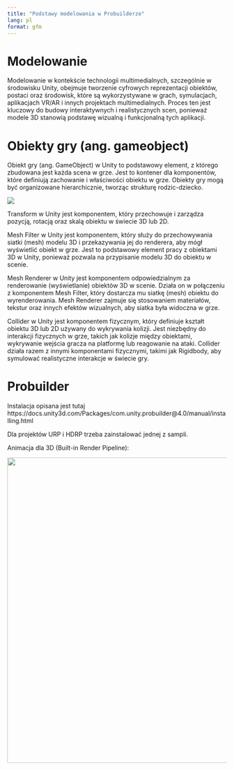 ```yaml
---
title: "Podstawy modelowania w Probuilderze"
lang: pl
format: gfm
---
```


# Modelowanie

Modelowanie w kontekście technologii multimedialnych, szczególnie w środowisku Unity, obejmuje tworzenie cyfrowych reprezentacji obiektów, postaci oraz środowisk, które są wykorzystywane w grach, symulacjach, aplikacjach VR/AR i innych projektach multimedialnych. Proces ten jest kluczowy do budowy interaktywnych i realistycznych scen, ponieważ modele 3D stanowią podstawę wizualną i funkcjonalną tych aplikacji. 

# Obiekty gry (ang. gameobject)

Obiekt gry (ang. GameObject) w Unity to podstawowy element, z którego zbudowana jest każda scena w grze. Jest to kontener dla komponentów, które definiują zachowanie i właściwości obiektu w grze. Obiekty gry mogą być organizowane hierarchicznie, tworząc strukturę rodzic-dziecko.


![](images/p4.png)

Transform w Unity jest komponentem, który przechowuje i zarządza pozycją, rotacją oraz skalą obiektu w świecie 3D lub 2D.

Mesh Filter w Unity jest komponentem, który służy do przechowywania siatki (mesh) modelu 3D i przekazywania jej do renderera, aby mógł wyświetlić obiekt w grze. Jest to podstawowy element pracy z obiektami 3D w Unity, ponieważ pozwala na przypisanie modelu 3D do obiektu w scenie.

Mesh Renderer w Unity jest komponentem odpowiedzialnym za renderowanie (wyświetlanie) obiektów 3D w scenie. Działa on w połączeniu z komponentem Mesh Filter, który dostarcza mu siatkę (mesh) obiektu do wyrenderowania. Mesh Renderer zajmuje się stosowaniem materiałów, tekstur oraz innych efektów wizualnych, aby siatka była widoczna w grze.

Collider w Unity jest komponentem fizycznym, który definiuje kształt obiektu 3D lub 2D używany do wykrywania kolizji. Jest niezbędny do interakcji fizycznych w grze, takich jak kolizje między obiektami, wykrywanie wejścia gracza na platformę lub reagowanie na ataki. Collider działa razem z innymi komponentami fizycznymi, takimi jak Rigidbody, aby symulować realistyczne interakcje w świecie gry.

# Probuilder

Instalacja opisana jest tutaj https://docs.unity3d.com/Packages/com.unity.probuilder@4.0/manual/installing.html

Dla projektów URP i HDRP trzeba zainstalować jednej z sampli.

Animacja dla 3D (Built-in Render Pipeline):

<img src="/images/p5.gif" width="700">
